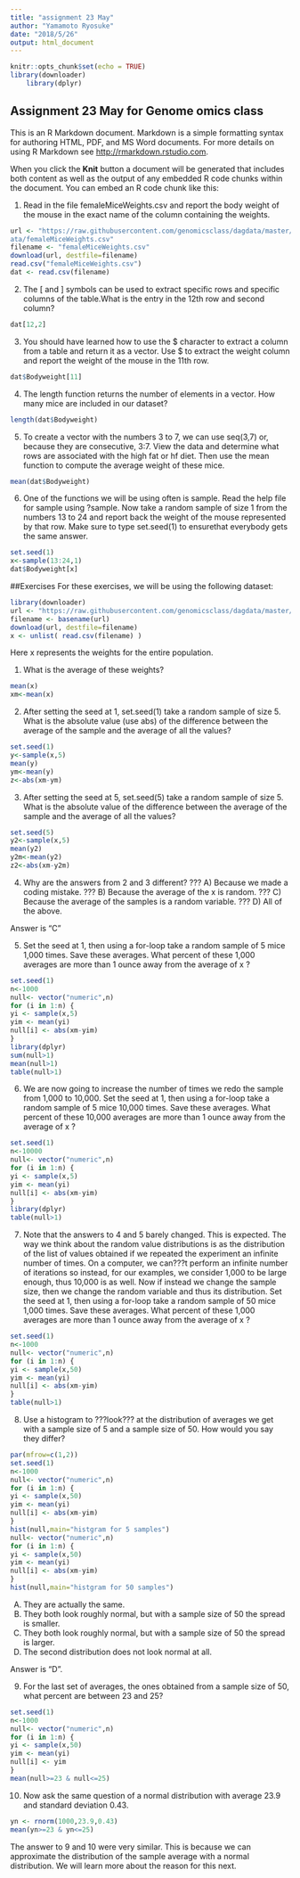 ```yaml
---
title: "assignment 23 May"
author: "Yamamoto Ryosuke"
date: "2018/5/26"
output: html_document
---
```


```r
knitr::opts_chunk$set(echo = TRUE)
library(downloader)
    library(dplyr)
```

## Assignment 23 May for Genome omics class

This is an R Markdown document. Markdown is a simple formatting syntax for authoring HTML, PDF, and MS Word documents. For more details on using R Markdown see <http://rmarkdown.rstudio.com>.

When you click the **Knit** button a document will be generated that includes both content as well as the output of any embedded R code chunks within the document. You can embed an R code chunk like this:

1. Read in the file femaleMiceWeights.csv and report the body weight of the mouse in the
exact name of the column containing the weights.
```r
url <- "https://raw.githubusercontent.com/genomicsclass/dagdata/master/inst/extd\
ata/femaleMiceWeights.csv"
filename <- "femaleMiceWeights.csv"
download(url, destfile=filename)
read.csv("femaleMiceWeights.csv")
dat <- read.csv(filename)
```

2. The [ and ] symbols can be used to extract specific rows and specific columns of the table.What is the entry in the 12th row and second column?
```r
dat[12,2]
```

3. You should have learned how to use the $ character to extract a column from a table and
return it as a vector. Use $ to extract the weight column and report the weight of the mouse
in the 11th row.
```r
dat$Bodyweight[11]
```

4. The length function returns the number of elements in a vector. How many mice are
included in our dataset?
```r
length(dat$Bodyweight)
```

5. To create a vector with the numbers 3 to 7, we can use seq(3,7) or, because they are
consecutive, 3:7. View the data and determine what rows are associated with the high fat
or hf diet. Then use the mean function to compute the average weight of these mice.
```r
mean(dat$Bodyweight)
```

6. One of the functions we will be using often is sample. Read the help file for sample using ?sample. Now take a random sample of size 1 from the numbers 13 to 24 and report back the weight of the mouse represented by that row. Make sure to type set.seed(1) to ensurethat everybody gets the same answer.
```r
set.seed(1)
x<-sample(13:24,1)
dat$Bodyweight[x]
```


##Exercises
For these exercises, we will be using the following dataset:

```r
library(downloader)
url <- "https://raw.githubusercontent.com/genomicsclass/dagdata/master/inst/extdata/femaleControlsPopulation.csv"
filename <- basename(url)
download(url, destfile=filename)
x <- unlist( read.csv(filename) )
```
Here x represents the weights for the entire population.

1. What is the average of these weights?
```r
mean(x)
xm<-mean(x)
```
2. After setting the seed at 1, set.seed(1) take a random sample of size 5. What is the absolute value (use abs) of the difference between the average of the sample and the average of all the values?
```r
set.seed(1)
y<-sample(x,5)
mean(y)
ym<-mean(y)
z<-abs(xm-ym)
```
3. After setting the seed at 5, set.seed(5) take a random sample of size 5. What is the absolute value of the difference between the average of the sample and the average of all the values?
```r
set.seed(5)
y2<-sample(x,5)
mean(y2)
y2m<-mean(y2)
z2<-abs(xm-y2m)
```
4. Why are the answers from 2 and 3 different?
??? A) Because we made a coding mistake.
??? B) Because the average of the x is random.
??? C) Because the average of the samples is a random variable.
??? D) All of the above.

Answer is "C"

5. Set the seed at 1, then using a for-loop take a random sample of 5 mice 1,000 times. Save these averages. What percent of these 1,000 averages are more than 1 ounce away from the average of x ?
```r
set.seed(1)
n<-1000
null<- vector("numeric",n)
for (i in 1:n) {
yi <- sample(x,5)
yim <- mean(yi)
null[i] <- abs(xm-yim)
}
library(dplyr)
sum(null>1)
mean(null>1)
table(null>1)
```

6. We are now going to increase the number of times we redo the sample from 1,000 to 10,000. Set the seed at 1, then using a for-loop take a random sample of 5 mice 10,000 times. Save these averages. What percent of these 10,000 averages are more than 1 ounce away from the average of x ?
```r
set.seed(1)
n<-10000
null<- vector("numeric",n)
for (i in 1:n) {
yi <- sample(x,5)
yim <- mean(yi)
null[i] <- abs(xm-yim)
}
library(dplyr)
table(null>1)
```
7. Note that the answers to 4 and 5 barely changed. This is expected. The way we think about the random value distributions is as the distribution of the list of values obtained if we repeated the experiment an infinite number of times. On a computer, we can???t perform an infinite number of iterations so instead, for our examples, we consider 1,000 to be large enough, thus 10,000 is as well. Now if instead we change the sample size, then we change
the random variable and thus its distribution. Set the seed at 1, then using a for-loop take a random sample of 50 mice 1,000 times. Save these averages. What percent of these 1,000 averages are more than 1 ounce away from the
average of x ?
```r
set.seed(1)
n<-1000
null<- vector("numeric",n)
for (i in 1:n) {
yi <- sample(x,50)
yim <- mean(yi)
null[i] <- abs(xm-yim)
}
table(null>1)
```

8. Use a histogram to ???look??? at the distribution of averages we get with a sample size of 5 and a sample size of 50. How would you say they differ?
```r
par(mfrow=c(1,2))
set.seed(1)
n<-1000
null<- vector("numeric",n)
for (i in 1:n) {
yi <- sample(x,50)
yim <- mean(yi)
null[i] <- abs(xm-yim)
}
hist(null,main="histgram for 5 samples")
null<- vector("numeric",n)
for (i in 1:n) {
yi <- sample(x,50)
yim <- mean(yi)
null[i] <- abs(xm-yim)
}
hist(null,main="histgram for 50 samples")
```

A) They are actually the same.
B) They both look roughly normal, but with a sample size of 50 the spread is smaller.
C) They both look roughly normal, but with a sample size of 50 the spread is larger.
D) The second distribution does not look normal at all.

Answer is "D".

9. For the last set of averages, the ones obtained from a sample size of 50, what percent are between 23 and 25?
```r
set.seed(1)
n<-1000
null<- vector("numeric",n)
for (i in 1:n) {
yi <- sample(x,50)
yim <- mean(yi)
null[i] <- yim
}
mean(null>=23 & null<=25)

```

10. Now ask the same question of a normal distribution with average 23.9 and standard deviation 0.43. 
```r
yn <- rnorm(1000,23.9,0.43)
mean(yn>=23 & yn<=25)
```
The answer to 9 and 10 were very similar. This is because we can approximate the distribution of the sample average with a normal distribution. We will learn more about the reason for this next.